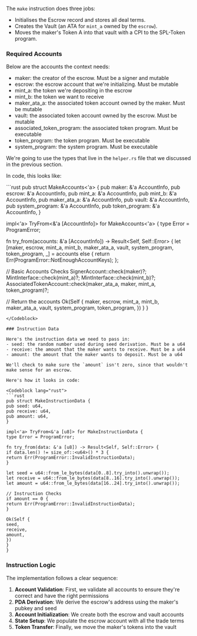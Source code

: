<ArticleSection name="Make" id="make" level="h2" />

The `make` instruction does three jobs:
- Initialises the Escrow record and stores all deal terms.
- Creates the Vault (an ATA for `mint_a` owned by the `escrow`).
- Moves the maker's Token A into that vault with a CPI to the SPL-Token program.

### Required Accounts

Below are the accounts the context needs:

- maker: the creator of the escrow. Must be a signer and mutable
- escrow: the escrow account that we're initializing. Must be mutable
- mint_a: the token we're depositing in the escrow
- mint_b: the token we want to receive
- maker_ata_a: the associated token account owned by the maker. Must be mutable
- vault: the associated token account owned by the escrow. Must be mutable
- associated_token_program: the associated token program. Must be executable
- token_program: the token program. Must be executable
- system_program: the system program. Must be executable

We're going to use the types that live in the `helper.rs` file that we discussed in the previous section.

In code, this looks like:

<Codeblock lang="rust">
  ```rust
  pub struct MakeAccounts<'a> {
  pub maker: &'a AccountInfo,
  pub escrow: &'a AccountInfo,
  pub mint_a: &'a AccountInfo,
  pub mint_b: &'a AccountInfo,
  pub maker_ata_a: &'a AccountInfo,
  pub vault: &'a AccountInfo,
  pub system_program: &'a AccountInfo,
  pub token_program: &'a AccountInfo,
}

  impl<'a> TryFrom<&'a [AccountInfo]> for MakeAccounts<'a> {
  type Error = ProgramError;

  fn try_from(accounts: &'a [AccountInfo]) -> Result<Self, Self::Error> {
  let [maker, escrow, mint_a, mint_b, maker_ata_a, vault, system_program, token_program, _] = accounts else {
  return Err(ProgramError::NotEnoughAccountKeys);
};

  // Basic Accounts Checks
  SignerAccount::check(maker)?;
  MintInterface::check(mint_a)?;
  MintInterface::check(mint_b)?;
  AssociatedTokenAccount::check(maker_ata_a, maker, mint_a, token_program)?;

  // Return the accounts
  Ok(Self {
  maker,
  escrow,
  mint_a,
  mint_b,
  maker_ata_a,
  vault,
  system_program,
  token_program,
})
}
  }
  ```
</Codeblock>

### Instruction Data

Here's the instruction data we need to pass in:
- seed: the random number used during seed derivation. Must be a u64
- receive: the amount that the maker wants to receive. Must be a u64
- amount: the amount that the maker wants to deposit. Must be a u64

We'll check to make sure the `amount` isn't zero, since that wouldn't make sense for an escrow.

Here's how it looks in code:

<Codeblock lang="rust">
  ```rust
  pub struct MakeInstructionData {
  pub seed: u64,
  pub receive: u64,
  pub amount: u64,
}

  impl<'a> TryFrom<&'a [u8]> for MakeInstructionData {
  type Error = ProgramError;

  fn try_from(data: &'a [u8]) -> Result<Self, Self::Error> {
  if data.len() != size_of::<u64>() * 3 {
  return Err(ProgramError::InvalidInstructionData);
}

  let seed = u64::from_le_bytes(data[0..8].try_into().unwrap());
  let receive = u64::from_le_bytes(data[8..16].try_into().unwrap());
  let amount = u64::from_le_bytes(data[16..24].try_into().unwrap());

  // Instruction Checks
  if amount == 0 {
  return Err(ProgramError::InvalidInstructionData);
}

  Ok(Self {
  seed,
  receive,
  amount,
})
}
  }
  ```
</Codeblock>

### Instruction Logic

The implementation follows a clear sequence:

1. **Account Validation**: First, we validate all accounts to ensure they're correct and have the right permissions
2. **PDA Derivation**: We derive the escrow's address using the maker's pubkey and seed
3. **Account Initialization**: We create both the escrow and vault accounts
4. **State Setup**: We populate the escrow account with all the trade terms
5. **Token Transfer**: Finally, we move the maker's tokens into the vault
